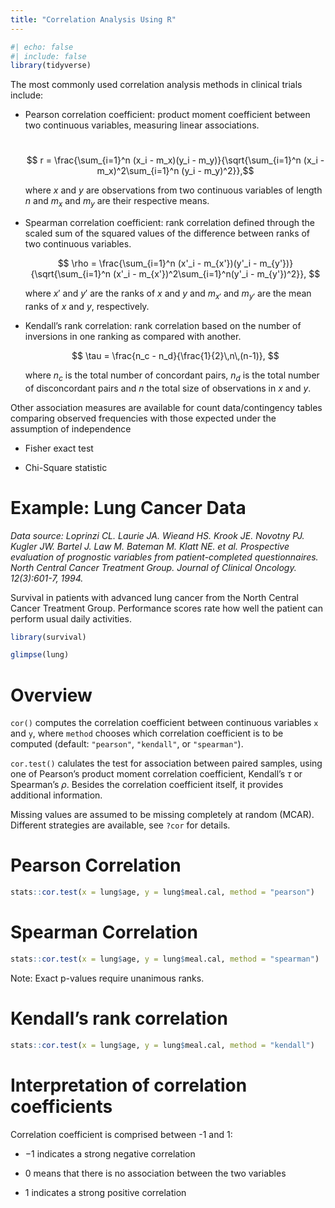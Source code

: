 ---
title: "Correlation Analysis Using R"
---

```{r}
#| echo: false
#| include: false
library(tidyverse)
```

The most commonly used correlation analysis methods in clinical trials include:

-   Pearson correlation coefficient: product moment coefficient between two continuous variables, measuring linear associations.

    \
    $$
    r = \frac{\sum_{i=1}^n (x_i - m_x)(y_i - m_y)}{\sqrt{\sum_{i=1}^n (x_i - m_x)^2\sum_{i=1}^n (y_i - m_y)^2}},$$

    where $x$ and $y$ are observations from two continuous variables of length $n$ and $m_x$ and $m_y$ are their respective means.

-   Spearman correlation coefficient: rank correlation defined through the scaled sum of the squared values of the difference between ranks of two continuous variables.

    $$
    \rho = \frac{\sum_{i=1}^n (x'_i - m_{x'})(y'_i - m_{y'})}{\sqrt{\sum_{i=1}^n (x'_i - m_{x'})^2\sum_{i=1}^n(y'_i - m_{y'})^2}},
    $$

    where $x'$ and $y'$ are the ranks of $x$ and $y$ and $m_{x'}$ and $m_{y'}$ are the mean ranks of $x$ and $y$, respectively.

-   Kendall's rank correlation: rank correlation based on the number of inversions in one ranking as compared with another.

    $$
    \tau = \frac{n_c - n_d}{\frac{1}{2}\,n\,(n-1)},
    $$

    where $n_c$ is the total number of concordant pairs, $n_d$ is the total number of disconcordant pairs and $n$ the total size of observations in $x$ and $y$.

Other association measures are available for count data/contingency tables comparing observed frequencies with those expected under the assumption of independence

-   Fisher exact test

-   Chi-Square statistic

# Example: Lung Cancer Data

*Data source:* *Loprinzi CL. Laurie JA. Wieand HS. Krook JE. Novotny PJ. Kugler JW. Bartel J. Law M. Bateman M. Klatt NE. et al. Prospective evaluation of prognostic variables from patient-completed questionnaires. North Central Cancer Treatment Group. Journal of Clinical Oncology. 12(3):601-7, 1994.*

Survival in patients with advanced lung cancer from the North Central Cancer Treatment Group. Performance scores rate how well the patient can perform usual daily activities.

```{r}
library(survival)

glimpse(lung)
```

# Overview

`cor()` computes the correlation coefficient between continuous variables `x` and `y`, where `method` chooses which correlation coefficient is to be computed (default: `"pearson"`, `"kendall"`, or `"spearman"`).

`cor.test()` calulates the test for association between paired samples, using one of Pearson's product moment correlation coefficient, Kendall's $\tau$ or Spearman's $\rho$. Besides the correlation coefficient itself, it provides additional information.

Missing values are assumed to be missing completely at random (MCAR). Different strategies are available, see `?cor` for details.

# Pearson Correlation

```{r}
stats::cor.test(x = lung$age, y = lung$meal.cal, method = "pearson")
```

# Spearman Correlation

```{r}
stats::cor.test(x = lung$age, y = lung$meal.cal, method = "spearman")
```

Note: Exact p-values require unanimous ranks.

# Kendall's rank correlation

```{r}
stats::cor.test(x = lung$age, y = lung$meal.cal, method = "kendall")
```

# Interpretation of correlation coefficients

Correlation coefficient is comprised between -1 and 1:

-   $-1$ indicates a strong negative correlation

-   $0$ means that there is no association between the two variables

-   $1$ indicates a strong positive correlation

